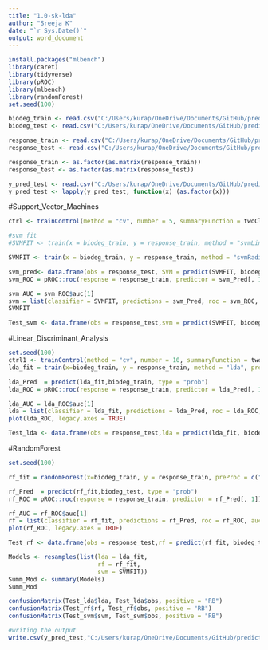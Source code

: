 ```yaml
---
title: "1.0-sk-lda"
author: "Sreeja K"
date: "`r Sys.Date()`"
output: word_document
---
```



```r
install.packages("mlbench")
library(caret)
library(tidyverse)
library(pROC)
library(mlbench)
library(randomForest)
set.seed(100)
```


```r
biodeg_train <- read.csv("C:/Users/kurap/OneDrive/Documents/GitHub/predictive-modeling/data/biodeg_train.csv", header = TRUE, sep = ",")
biodeg_test <- read.csv("C:/Users/kurap/OneDrive/Documents/GitHub/predictive-modeling/data/biodeg_test.csv", header = TRUE, sep = ",")

response_train <- read.csv("C:/Users/kurap/OneDrive/Documents/GitHub/predictive-modeling/data/response_train.csv", header = TRUE, sep = ",")
response_test <- read.csv("C:/Users/kurap/OneDrive/Documents/GitHub/predictive-modeling/data/response_test.csv", header = TRUE, sep = ",")

response_train <- as.factor(as.matrix(response_train))
response_test <- as.factor(as.matrix(response_test))

y_pred_test <- read.csv("C:/Users/kurap/OneDrive/Documents/GitHub/predictive-modeling/data/test-results/y_pred.csv", header = TRUE, sep = ",")
y_pred_test <- lapply(y_pred_test, function(x) (as.factor(x)))
```


#Support_Vector_Machines

```r
ctrl <- trainControl(method = "cv", number = 5, summaryFunction = twoClassSummary, classProbs = TRUE,   savePredictions = TRUE)

#svm fit
#SVMFIT <- train(x = biodeg_train, y = response_train, method = "svmLinear", preProcess = c("center","scale"),  trControl = ctrl)

SVMFIT <- train(x = biodeg_train, y = response_train, method = "svmRadial", preProcess = c("center","scale"),  trControl = ctrl)

svm_pred<- data.frame(obs = response_test, SVM = predict(SVMFIT, biodeg_test))
svm_ROC = pROC::roc(response = response_train, predictor = svm_Pred[, 1])

svm_AUC = svm_ROC$auc[1]
svm = list(classifier = SVMFIT, predictions = svm_Pred, roc = svm_ROC, auc = svm_AUC)
SVMFIT
```



```r
Test_svm <- data.frame(obs = response_test,svm = predict(SVMFIT, biodeg_test))

```



#Linear_Discriminant_Analysis
```r
set.seed(100)
ctrl1 <- trainControl(method = "cv", number = 10, summaryFunction = twoClassSummary, classProbs = TRUE,   savePredictions = TRUE)
lda_fit = train(x=biodeg_train, y = response_train, method = "lda", preProc = c("center", "scale"), metric = "ROC", trControl = ctrl1)

lda_Pred  = predict(lda_fit,biodeg_train, type = "prob") 
lda_ROC = pROC::roc(response = response_train, predictor = lda_Pred[, 1])

lda_AUC = lda_ROC$auc[1]
lda = list(classifier = lda_fit, predictions = lda_Pred, roc = lda_ROC, auc = lda_AUC)
plot(lda_ROC, legacy.axes = TRUE)
```



```r
Test_lda <- data.frame(obs = response_test,lda = predict(lda_fit, biodeg_test))
```

#RandomForest

```r
set.seed(100)

rf_fit = randomForest(x=biodeg_train, y = response_train, preProc = c("center", "scale"), metric = "ROC", trControl = ctrl1)

rf_Pred  = predict(rf_fit,biodeg_test, type = "prob") 
rf_ROC = pROC::roc(response = response_train, predictor = rf_Pred[, 1])

rf_AUC = rf_ROC$auc[1]
rf = list(classifier = rf_fit, predictions = rf_Pred, roc = rf_ROC, auc = rf_AUC)
plot(rf_ROC, legacy.axes = TRUE)
```


```r
Test_rf <- data.frame(obs = response_test,rf = predict(rf_fit, biodeg_test))
```


```r
Models <- resamples(list(lda = lda_fit,
                         rf = rf_fit, 
                         svm = SVMFIT))
Summ_Mod <- summary(Models)
Summ_Mod

```

```r
confusionMatrix(Test_lda$lda, Test_lda$obs, positive = "RB")
confusionMatrix(Test_rf$rf, Test_rf$obs, positive = "RB")
confusionMatrix(Test_svm$svm, Test_svm$obs, positive = "RB")
```

```r
#writing the output
write.csv(y_pred_test,"C:/Users/kurap/OneDrive/Documents/GitHub/predictive-modeling/data/model-output/y_pred_sr.csv", row.names = FALSE)
```
